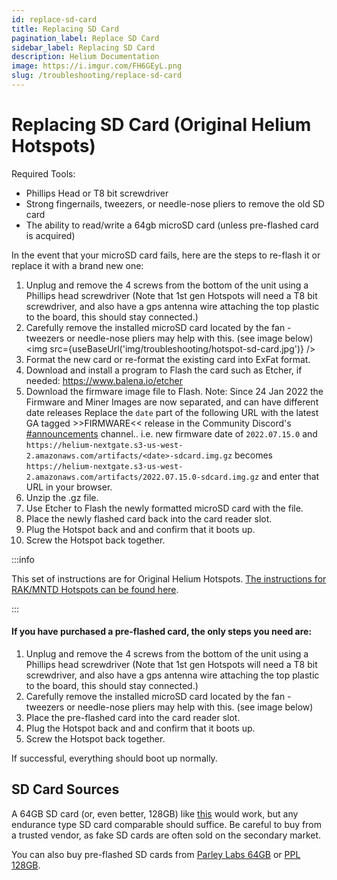 ```yaml
---
id: replace-sd-card
title: Replacing SD Card
pagination_label: Replace SD Card
sidebar_label: Replacing SD Card
description: Helium Documentation
image: https://i.imgur.com/FH6GEyL.png
slug: /troubleshooting/replace-sd-card
---
```


# Replacing SD Card (Original Helium Hotspots)


Required Tools:

- Phillips Head or T8 bit screwdriver
- Strong fingernails, tweezers, or needle-nose pliers to remove the old SD card
- The ability to read/write a 64gb microSD card (unless pre-flashed card is acquired)

In the event that your microSD card fails, here are the steps to re-flash it or replace it with a
brand new one:

1. Unplug and remove the 4 screws from the bottom of the unit using a Phillips head screwdriver
   (Note that 1st gen Hotspots will need a T8 bit screwdriver, and also have a gps antenna wire
   attaching the top plastic to the board, this should stay connected.)
2. Carefully remove the installed microSD card located by the fan - tweezers or needle-nose pliers
   may help with this. (see image below)
   <img src={useBaseUrl('img/troubleshooting/hotspot-sd-card.jpg')} />
3. Format the new card or re-format the existing card into ExFat format.
4. Download and install a program to Flash the card such as Etcher, if needed:
   https://www.balena.io/etcher
5. Download the firmware image file to Flash. Note: Since 24 Jan 2022 the Firmware and Miner Images
   are now separated, and can have different date releases Replace the `date` part of the following
   URL with the latest GA tagged >>FIRMWARE<< release in the Community Discord's
   [#announcements](discord://discord.com/channels/404106811252408320/730418759298318346) channel..
   i.e. new firmware date of `2022.07.15.0` and
   `https://helium-nextgate.s3-us-west-2.amazonaws.com/artifacts/<date>-sdcard.img.gz` becomes
   `https://helium-nextgate.s3-us-west-2.amazonaws.com/artifacts/2022.07.15.0-sdcard.img.gz` and
   enter that URL in your browser.
6. Unzip the .gz file.
7. Use Etcher to Flash the newly formatted microSD card with the file.
8. Place the newly flashed card back into the card reader slot.
9. Plug the Hotspot back and and confirm that it boots up.
10. Screw the Hotspot back together.

:::info

This set of instructions are for Original Helium Hotspots.
[The instructions for RAK/MNTD Hotspots can be found here](https://support.getmntd.com/hc/en-us/articles/4418137820951-I-need-to-replace-the-microSD-card-on-my-hotspot).

:::

#### If you have purchased a pre-flashed card, the only steps you need are:

1. Unplug and remove the 4 screws from the bottom of the unit using a Phillips head screwdriver
   (Note that 1st gen Hotspots will need a T8 bit screwdriver, and also have a gps antenna wire
   attaching the top plastic to the board, this should stay connected.)
2. Carefully remove the installed microSD card located by the fan - tweezers or needle-nose pliers
   may help with this. (see image below)
3. Place the pre-flashed card into the card reader slot.
4. Plug the Hotspot back and and confirm that it boots up.
5. Screw the Hotspot back together.

If successful, everything should boot up normally.

## SD Card Sources

A 64GB SD card (or, even better, 128GB) like
[this](https://www.amazon.com/gp/product/B07FCMBLV6/ref=ppx_yo_dt_b_asin_title_o06_s00?ie=UTF8&psc=1)
would work, but any endurance type SD card comparable should suffice. Be careful to buy from a
trusted vendor, as fake SD cards are often sold on the secondary market.

You can also buy pre-flashed SD cards from
[Parley Labs 64GB](https://shop.parleylabs.com/collections/mine-hnt/products/sandisk-64gb-extreme-microsdxc-with-helium-firmware)
or [PPL 128GB](https://peoplesantenna.com/sdcard).
